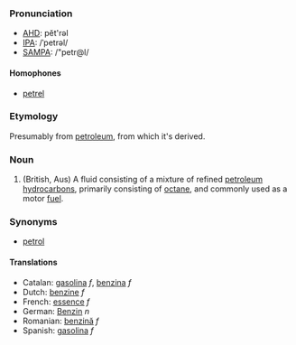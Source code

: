 ===Pronunciation===
*[[w:AHD|AHD]]: pĕt'rəl
*[[w:IPA|IPA]]: /ˈpetrəl/
*[[w:SAMPA|SAMPA]]: /"petr@l/

====Homophones====
*[[petrel]]

===Etymology===
Presumably from [[petroleum]], from which it's derived.

===Noun===
# (British, Aus) A fluid consisting of a mixture of refined [[petroleum]] [[hydrocarbon]]s, primarily consisting of [[octane]], and commonly used as a motor [[fuel]].

===Synonyms===
*[[petrol]]

====Translations====
*Catalan: [[gasolina]] ''f'', [[benzina]] ''f''
*Dutch: [[benzine]] ''f''
*French: [[essence]] ''f''
*German: [[Benzin]] ''n''
*Romanian: [[benzină]] ''f''
*Spanish: [[gasolina]] ''f''